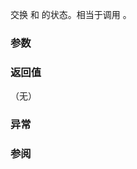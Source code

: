 {{cpp/experimental/fs/title|swap{{small|(std::experimental::filesystem::path)}}}}
{{cpp/experimental/fs/path/navbar}}
{{dcl begin}}
{{dcl|since=fs_ts|
void swap( path&amp; lhs, path&amp; rhs );
}}
{{dcl end}}

交换 {{c|lhs}} 和 {{c|rhs}} 的状态。相当于调用 {{c|lhs.swap(rhs)}}。

===参数===
{{par begin}}
{{par|lhs, rhs|要交换状态的路径}}
{{par end}}

===返回值===
（无）

===异常===
{{unreviewed noexcept}}

===参阅===
{{dsc begin}}
{{dsc inc|cpp/experimental/fs/path/dsc swap}}
{{dsc end}}